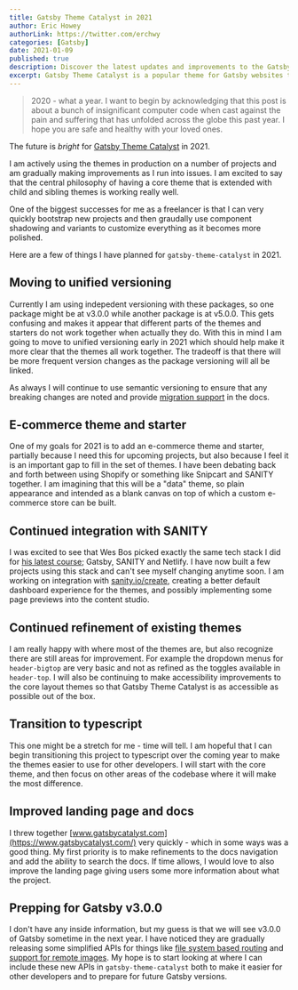 ```yaml
---
title: Gatsby Theme Catalyst in 2021
author: Eric Howey
authorLink: https://twitter.com/erchwy
categories: [Gatsby]
date: 2021-01-09
published: true
description: Discover the latest updates and improvements to the Gatsby Theme Catalyst in 2021. Learn how to use the theme to streamline your development process.
excerpt: Gatsby Theme Catalyst is a popular theme for Gatsby websites that can help you streamline your website development process and make your website more efficient and maintainable. In this article, we'll explore the latest updates and improvements to the theme in 2021 and show you how to use it effectively.
---
```


> 2020 - what a year. I want to begin by acknowledging that this post is about a bunch of insignificant computer code when cast against the pain and suffering that has unfolded across the globe this past year. I hope you are safe and healthy with your loved ones.

The future is _bright_ for [Gatsby Theme Catalyst](https://www.gatsbycatalyst.com/) in 2021.

I am actively using the themes in production on a number of projects and am gradually making improvements as I run into issues. I am excited to say that the central philosophy of having a core theme that is extended with child and sibling themes is working really well.

One of the biggest successes for me as a freelancer is that I can very quickly bootstrap new projects and then graudally use component shadowing and variants to customize everything as it becomes more polished.

Here are a few of things I have planned for `gatsby-theme-catalyst` in 2021.

## Moving to unified versioning

Currently I am using indepedent versioning with these packages, so one package might be at v3.0.0 while another package is at v5.0.0. This gets confusing and makes it appear that different parts of the themes and starters do not work together when actually they do. With this in mind I am going to move to unified versioning early in 2021 which should help make it more clear that the themes all work together. The tradeoff is that there will be more frequent version changes as the package versioning will all be linked.

As always I will continue to use semantic versioning to ensure that any breaking changes are noted and provide [migration support](https://www.gatsbycatalyst.com/docs/migrating) in the docs.

## E-commerce theme and starter

One of my goals for 2021 is to add an e-commerce theme and starter, partially because I need this for upcoming projects, but also because I feel it is an important gap to fill in the set of themes. I have been debating back and forth between using Shopify or something like Snipcart and SANITY together. I am imagining that this will be a "data" theme, so plain appearance and intended as a blank canvas on top of which a custom e-commerce store can be built.

## Continued integration with SANITY

I was excited to see that Wes Bos picked exactly the same tech stack I did for [his latest course](https://mastergatsby.com/); Gatsby, SANITY and Netlify. I have now built a few projects using this stack and can't see myself changing anytime soon. I am working on integration with [sanity.io/create](https://create.sanity.io/), creating a better default dashboard experience for the themes, and possibly implementing some page previews into the content studio.

## Continued refinement of existing themes

I am really happy with where most of the themes are, but also recognize there are still areas for improvement. For example the dropdown menus for `header-bigtop` are very basic and not as refined as the toggles available in `header-top`. I will also be continuing to make accessibility improvements to the core layout themes so that Gatsby Theme Catalyst is as accessible as possible out of the box.

## Transition to typescript

This one might be a stretch for me - time will tell. I am hopeful that I can begin transitioning this project to typescript over the coming year to make the themes easier to use for other developers. I will start with the core theme, and then focus on other areas of the codebase where it will make the most difference.

## Improved landing page and docs

I threw together [www.gatsbycatalyst.com](https://www.gatsbycatalyst.com/) very quickly - which in some ways was a good thing. My first priority is to make refinements to the docs navigation and add the ability to search the docs. If time allows, I would love to also improve the landing page giving users some more information about what the project.

## Prepping for Gatsby v3.0.0

I don't have any inside information, but my guess is that we will see v3.0.0 of Gatsby sometime in the next year. I have noticed they are gradually releasing some simplified APIs for things like [file system based routing](https://www.gatsbyjs.com/docs/reference/routing/file-system-route-api/) and [support for remote images](https://github.com/gatsbyjs/gatsby/pull/28647). My hope is to start looking at where I can include these new APIs in `gatsby-theme-catalyst` both to make it easier for other developers and to prepare for future Gatsby versions.
